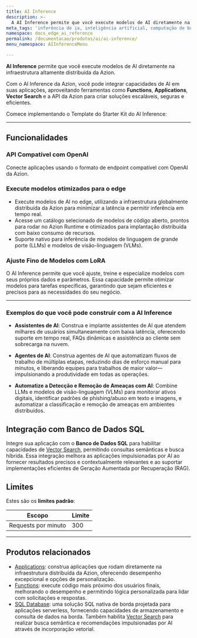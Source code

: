 ```yaml
---
title: AI Inference
description: >-
  A AI Inference permite que você execute modelos de AI diretamente na infraestrutura altamente distribuída da Azion.
meta_tags: 'inferência de ia, inteligência artificial, computação de borda, assistente de ia, agente de ia'
namespace: docs_edge_ai_reference
permalink: /documentacao/produtos/ai/ai-inference/
menu_namespace: AIInferenceMenu

---
```



**AI Inference** permite que você execute modelos de AI diretamente na infraestrutura altamente distribuída da Azion.

Com o AI Inference da Azion, você pode integrar capacidades de AI em suas aplicações, aproveitando ferramentas como **Functions**, **Applications**, **Vector Search** e a API da Azion para criar soluções escaláveis, seguras e eficientes.

Comece implementando o Template do Starter Kit do AI Inference:

<LinkButton
    label="Implementar"
    link="https://console.azion.com/create/azion/starter-kit-edge-ai"
    icon="ai ai-azion"  
    icon-pos="left"
/>

---

## Funcionalidades

### API Compatível com OpenAI

Conecte aplicações usando o formato de endpoint compatível com OpenAI da Azion.

### Execute modelos otimizados para o edge

- Execute modelos de AI no edge, utilizando a infraestrutura globalmente distribuída da Azion para minimizar a latência e permitir inferência em tempo real.
- Acesse um catálogo selecionado de modelos de código aberto, prontos para rodar no Azion Runtime e otimizados para implantação distribuída com baixo consumo de recursos.
- Suporte nativo para inferência de modelos de linguagem de grande porte (LLMs) e modelos de visão-linguagem (VLMs).

<LinkButton link="/pt-br/documentacao/produtos/ai/ai-inference/modelos/" label="Ver Modelos Disponíveis" severity="secondary" />

### Ajuste Fino de Modelos com LoRA

O AI Inference permite que você ajuste, treine e especialize modelos com seus próprios dados e parâmetros. Essa capacidade permite otimizar modelos para tarefas específicas, garantindo que sejam eficientes e precisos para as necessidades do seu negócio.

---

### Exemplos do que você pode construir com a AI Inference

- **Assistentes de AI**: Construa e implante assistentes de AI que atendem milhares de usuários simultaneamente com baixa latência, oferecendo suporte em tempo real, FAQs dinâmicas e assistência ao cliente sem sobrecarga na nuvem.

- **Agentes de AI**: Construa agentes de AI que automatizam fluxos de trabalho de múltiplas etapas, reduzindo dias de esforço manual para minutos, e liberando equipes para trabalhos de maior valor—impulsionando a produtividade em todas as operações.

- **Automatize a Detecção e Remoção de Ameaças com AI**: Combine LLMs e modelos de visão-linguagem (VLMs) para monitorar ativos digitais, identificar padrões de phishing/abuso em texto e imagens, e automatizar a classificação e remoção de ameaças em ambientes distribuídos.

## Integração com Banco de Dados SQL

Integre sua aplicação com o **Banco de Dados SQL** para habilitar capacidades de [Vector Search](/pt-br/documentacao/produtos/store/sql-database/vector-search/), permitindo consultas semânticas e busca híbrida. Essa integração melhora as aplicações impulsionadas por AI ao fornecer resultados precisos e contextualmente relevantes e ao suportar implementações eficientes de Geração Aumentada por Recuperação (RAG).

## Limites

Estes são os **limites padrão**:

| Escopo | Limite | 
| ----- | ----- | 
| Requests por minuto | 300  |

---

## Produtos relacionados

- [Applications](/pt-br/documentacao/produtos/build/applications/): construa aplicações que rodam diretamente na infraestrutura distribuída da Azion, oferecendo desempenho excepcional e opções de personalização.
- [Functions](/pt-br/documentacao/produtos/build/applications/functions/): execute código mais próximo dos usuários finais, melhorando o desempenho e permitindo lógica personalizada para lidar com solicitações e respostas.
- [SQL Database](/pt-br/documentacao/produtos/store/sql-database/): uma solução SQL nativa de borda projetada para aplicações serverless, fornecendo capacidades de armazenamento e consulta de dados na borda. Também habilita [Vector Search](/pt-br/documentacao/produtos/store/sql-database/vector-search/) para realizar busca semântica e recomendações impulsionadas por AI através de incorporação vetorial.
